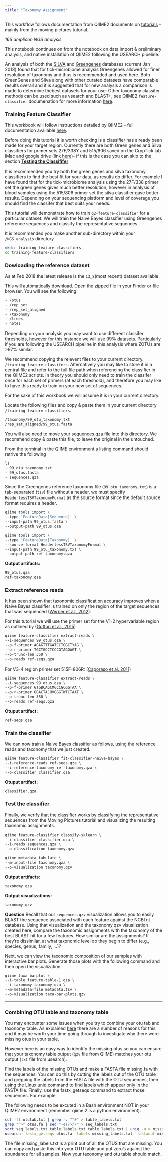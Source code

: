 ```yaml
---
title: "Taxonomy Assignment"
---
```


<script type="text/javascript">
  // When the document is fully rendered...
  $(document).ready(function() {
    // ...select all header elements...
    $('h1, h2, h3, h4, h5').each(function() {
      // ...and add an id to them corresponding to their 'titles'
      $(this).attr('id', $(this).html());
    });
  });
</script>

This workflow follows documentation from QIIME2 documents on [tutorials](https://docs.qiime2.org/2017.12/tutorials/) - mainly from the moving pictures tutorial. 

*16S amplicon NGS analysis*

This notebook continues on from the notebook on data import & preliminary analysis, and native installation of QIIME2 following the USEARCH pipeline.

An analysis of both the [SILVA](https://www.arb-silva.de/) and [Greengenes](http://greengenes.lbl.gov/Download/) databases (current Jan 2018) found that for tick-microbiome analysis Greengenes allowed for finer resolution of taxonomy and thus is recommended and used here. Both GreenGenes and Silva along with other curated datasets have comparable results overall and it is suggested that for new analysis a comparison is made to determine thebest datasets for your use. Other taxonomy classifer methods can be used such as vsearch and BLAST+, see QIIME2 `feature-classifier` documenation for more information [here](https://docs.qiime2.org/2017.12/plugins/available/feature-classifier/).

### Training Feature Classifier
This workbook will follow instructions detailed by QIIME2 - full documentation available [here](https://docs.qiime2.org/2017.12/tutorials/feature-classifier/).

<div class="alert alert-success">
Before doing this tutorial it is worth checking is a classifier has already been made for your target region. Currently there are both Green genes and Silva classifiers for primer sets 27F/338Y and 515/806 saved on the CrypTick lab iMac and google drive (link [here](https://drive.google.com/drive/folders/1YfYi9AHjxG3KOVE47FL15NIT4SsaKV8f?usp=sharing))- if this is the case you can skip to the section <a href="#Test the classifier">**Testing the Classififer**</a><br>

It is recommended you try both the green genes and silva taxonomy classifiers to find the best fit for your data, as results do differ. For example I have found that for the tick-microbiome analysis using the 27F/338 primer set the green genes gives much better resolution, however in analysis of blood samples using the 515/806 primer set the silva classifier gave better results. Depending on your sequencing platform and level of coverage you should find the classifer that best suits your needs. </div>

This tutorial will demonstrate how to train `q2-feature-classifier` for a particular dataset. We will train the Naive Bayes classifier using Greengenes reference sequences and classify the representative sequences.

It is recommended you make another sub-directory within your `/NGS_analysis` directory

```bash
mkdir training-feature-classifiers 
cd training-feature-classifiers
```

### Dowloading the reference dataset

As at Feb 2018 the latest release is the `13_8`(most recent) dataset available.

This will automatically download. Open the zipped file in your Finder or file browser. You will see the following:
```bash
- /otus
- /rep_set
- /rep_set_aligned
- /taxonomy
- /trees
- notes
```
Depending on your analysis you may want to use different classifer thresholds, however for this instance we will use 99% datasets. Particularly if you are following the USEARCH pipeline in this analysis where ZOTUs are >97% similar.

We recommend copying the relevent files to your current directory. `/training-feature-classifers`. Alternatively you may like to store it in a central file and refer to the full file path when referencing the classifier in the QIIME2 scripts. In theory you should only need to train the classifer once for each set of primers (at each threshold), and therefore you may like to have this ready to train on your new set of sequences.

For the sake of this workbook we will assume it is in your current directory.

Locate the following files and copy & paste them in your current directory `/training-feature-classifiers`.
```bash
/taxonomy/99_otu_taxonomy.txt
/rep_set_aligned/99_otus.fasta
```
You will also need to move your sequences.qza file into this directory. We recommend copy & paste this file, to leave the original in the untouched.

From the terminal in the QIIME environment a listing command should retrive the following
```bash
ls
- 99_otu_taxonomy.txt
- 99_otus.fasta
- sequences.qza
```
Since the Greengenes reference taxonomy file (`99_otu_taxonomy.txt`) is a tab-separated (`tsv`) file without a header, we must specify `HeaderlessTSVTaxonomyFormat` as the source format since the default source format requires a header.
```bash
qiime tools import \
--type 'FeatureData[Sequence]' \
--input-path 99_otus.fasta \
--output-path 99_otus.qza

qiime tools import \
--type 'FeatureData[Taxonomy]' \
--source-format HeaderlessTSVTaxonomyFormat \
--input-path 99_otu_taxonomy.txt \
--output-path ref-taxonomy.qza
```
**Output artifacts:**
```bash
99_otus.qza
ref-taxonomy.qza
```

### Extract reference reads
It has been shown that taxonomic classification accuracy improves when a Naive Bayes classifier is trained on only the region of the target sequences that was sequenced ([Werner et al., 2012](https://www.ncbi.nlm.nih.gov/pubmed/21716311)).

For this tutorial we will use the primer set for the V1-2 hypervariable region as outlined by ([Gofton et al., 2015](https://www.ncbi.nlm.nih.gov/pubmed/26108374))
```bash
qiime feature-classifier extract-reads \
--i-sequences 99_otus.qza \
--p-f-primer AGAGTTTGATCCTGGCTYAG \
--p-r-primer TGCTGCCTCCCGTAGGAGT \
--p-trunc-len 350 \
--o-reads ref-seqs.qza
```
For V3-4 region primer set 515F-806R: ([Caporaso et al. 2011](https://www.ncbi.nlm.nih.gov/pubmed/20534432))
```bash
qiime feature-classifier extract-reads \
--i-sequences 99_otus.qza \
--p-f-primer GTGBCAGCMGCCGCGGTAA \
--p-r-primer GGACTACHVGGGTWTCTAAT \
--p-trunc-len 350 \
--o-reads ref-seqs.qza
```
**Otuput artifact:**
```bash
ref-seqs.qza
```

### Train the classifier
We can now train a Naive Bayes classifier as follows, using the reference reads and taxonomy that we just created.
```bash
qiime feature-classifier fit-classifier-naive-bayes \
--i-reference-reads ref-seqs.qza \
--i-reference-taxonomy ref-taxonomy.qza \
--o-classifier classifier.qza
```
**Otuput artifact:**
```bash
classifier.qza
```
### Test the classifier
Finally, we verify that the classifier works by classifying the representative sequences from the Moving Pictures tutorial and visualizing the resulting taxonomic assignments.
```bash
qiime feature-classifier classify-sklearn \
--i-classifier classifier.qza \
--i-reads sequences.qza \
--o-classification taxonomy.qza

qiime metadata tabulate \
--m-input-file taxonomy.qza \
--o-visualization taxonomy.qzv
```
**Output artifacts:**
```bash
taxonomy.qza
```
**Output visualizations:**
```bash
taxonomy.qzv
```
<div class="alert alert-success">**Question**
Recall that our `sequences.qzv` visualization allows you to easily BLAST the sequence associated with each feature against the NCBI nt database. Using that visualization and the taxonomy.qzv visualization created here, compare the taxonomic assignments with the taxonomy of the best BLAST hit for a few features. How similar are the assignments? If they’re dissimilar, at what taxonomic level do they begin to differ (e.g., species, genus, family, ...)?</div>

Next, we can view the taxonomic composition of our samples with interactive bar plots. Generate those plots with the following command and then open the visualization.
```bash
qiime taxa barplot \
--i-table feature-table-1.qza \
--i-taxonomy taxonomy.qza \
--m-metadata-file metadata.tsv \
--o-visualization taxa-bar-plots.qzv
```

***

### Combining OTU table and taxonomy table
You may encounter some issues when you try to combine your otu tab and taxonomy table. As explained [here](https://drive5.com/usearch/manual/otu_qc_missing.html) there are a number of reasons for this and it may be worth your time going through to investigate why there were missing otus in your table.

However here is an easy way to identify the missing otus so you can ensure that your taxonomy table output (`qzv` file from QIIME) matches your otu output (`txt` file from usearch).

Find the labels of the missing OTUs and make a FASTA file missing.fa with the sequences. You can do this by cutting the labels out of the OTU table and grepping the labels from the FASTA file with the OTU sequences, then using the Linux uniq command to find labels which appear only in the FASTA file. Finally, use the fastx_getseqs command to extract those sequences. For example,

The following needs to be excuted in a Bash environment NOT in your QIIME2 environment (remember qiime 2 is a python environment).
```bash
cut -f1 otutab.txt | grep -v "^#" > table_labels.txt
grep "^>" otus.fa | sed "-es/>//" > seq_labels.txt
sort seq_labels.txt table_labels.txt table_labels.txt | uniq -u > missing_labels.txt
usearch -fastx_getseqs otus.fa -labels missing_labels.txt -fastaout missing.fa
```
The file missing_labels.txt is a print out of all the OTUS that are missing. You can copy and paste this into your OTU table and put zero's against the abundance for all samples. Now your taxonomy and otu table should match.
